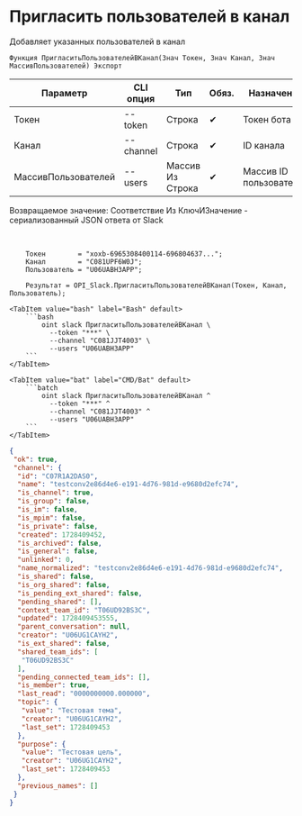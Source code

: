 ﻿---
sidebar_position: 7
---


# Пригласить пользователей в канал
 Добавляет указанных пользователей в канал



`Функция ПригласитьПользователейВКанал(Знач Токен, Знач Канал, Знач МассивПользователей) Экспорт`

  | Параметр | CLI опция | Тип | Обяз. | Назначение |
  |-|-|-|-|-|
  | Токен | --token | Строка | &#x2714; | Токен бота |
  | Канал | --channel | Строка | &#x2714; | ID канала |
  | МассивПользователей | --users | Массив Из Строка | &#x2714; | Массив ID пользователей |

  
  Возвращаемое значение:   Соответствие Из КлючИЗначение - сериализованный JSON ответа от Slack

<br/>




```bsl title="Пример использования для 1С:Предприятие/OneScript"
    Токен        = "xoxb-6965308400114-696804637...";
    Канал        = "C081UPF6W0J";
    Пользователь = "U06UABH3APP";

    Результат = OPI_Slack.ПригласитьПользователейВКанал(Токен, Канал, Пользователь);
```
    

 <Tabs>
  
    <TabItem value="bash" label="Bash" default>
        ```bash
            oint slack ПригласитьПользователейВКанал \
              --token "***" \
              --channel "C081JJT4003" \
              --users "U06UABH3APP"
        ```
    </TabItem>
  
    <TabItem value="bat" label="CMD/Bat" default>
        ```batch
            oint slack ПригласитьПользователейВКанал ^
              --token "***" ^
              --channel "C081JJT4003" ^
              --users "U06UABH3APP"
        ```
    </TabItem>
</Tabs>


```json title="Результат"
{
 "ok": true,
 "channel": {
  "id": "C07R1A2DAS0",
  "name": "testconv2e86d4e6-e191-4d76-981d-e9680d2efc74",
  "is_channel": true,
  "is_group": false,
  "is_im": false,
  "is_mpim": false,
  "is_private": false,
  "created": 1728409452,
  "is_archived": false,
  "is_general": false,
  "unlinked": 0,
  "name_normalized": "testconv2e86d4e6-e191-4d76-981d-e9680d2efc74",
  "is_shared": false,
  "is_org_shared": false,
  "is_pending_ext_shared": false,
  "pending_shared": [],
  "context_team_id": "T06UD92BS3C",
  "updated": 1728409453555,
  "parent_conversation": null,
  "creator": "U06UG1CAYH2",
  "is_ext_shared": false,
  "shared_team_ids": [
   "T06UD92BS3C"
  ],
  "pending_connected_team_ids": [],
  "is_member": true,
  "last_read": "0000000000.000000",
  "topic": {
   "value": "Тестовая тема",
   "creator": "U06UG1CAYH2",
   "last_set": 1728409453
  },
  "purpose": {
   "value": "Тестовая цель",
   "creator": "U06UG1CAYH2",
   "last_set": 1728409453
  },
  "previous_names": []
 }
}
```
